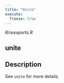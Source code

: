 ```yaml
---
title: "Unite"
execute:
  freeze: true
---
```


*R/reexports.R*

## unite

## Description
See `unite` for more details. 










